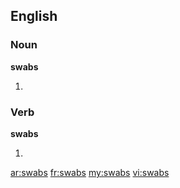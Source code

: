==English==

===Noun===
'''swabs'''

# {{plural of|[[swab]]}}

===Verb===
'''swabs'''

# {{third-person singular of|[[swab]]}}

[[ar:swabs]]
[[fr:swabs]]
[[my:swabs]]
[[vi:swabs]]